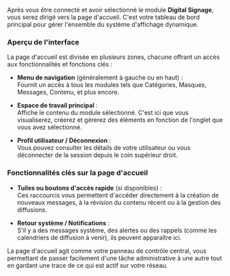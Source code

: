 Après vous être connecté et avoir sélectionné le module **Digital Signage**, vous serez dirigé vers la page d'accueil. C'est votre tableau de bord principal pour gérer l'ensemble du système d'affichage dynamique.

### Aperçu de l'interface

La page d'accueil est divisée en plusieurs zones, chacune offrant un accès aux fonctionnalités et fonctions clés :

* **Menu de navigation** (généralement à gauche ou en haut) :\
  Fournit un accès à tous les modules tels que Catégories, Masques, Messages, Contenu, et plus encore.

* **Espace de travail principal** :\
  Affiche le contenu du module sélectionné. C'est ici que vous visualiserez, créerez et gérerez des éléments en fonction de l'onglet que vous avez sélectionné.

* **Profil utilisateur / Déconnexion** :\
  Vous pouvez consulter les détails de votre utilisateur ou vous déconnecter de la session depuis le coin supérieur droit.

### Fonctionnalités clés sur la page d'accueil

* **Tuiles ou boutons d'accès rapide** (si disponibles) :\
  Ces raccourcis vous permettent d'accéder directement à la création de nouveaux messages, à la révision du contenu récent ou à la gestion des diffusions.

* **Retour système / Notifications** :\
  S'il y a des messages système, des alertes ou des rappels (comme les calendriers de diffusion à venir), ils peuvent apparaître ici.

La page d'accueil agit comme votre panneau de contrôle central, vous permettant de passer facilement d'une tâche administrative à une autre tout en gardant une trace de ce qui est actif sur votre réseau.
